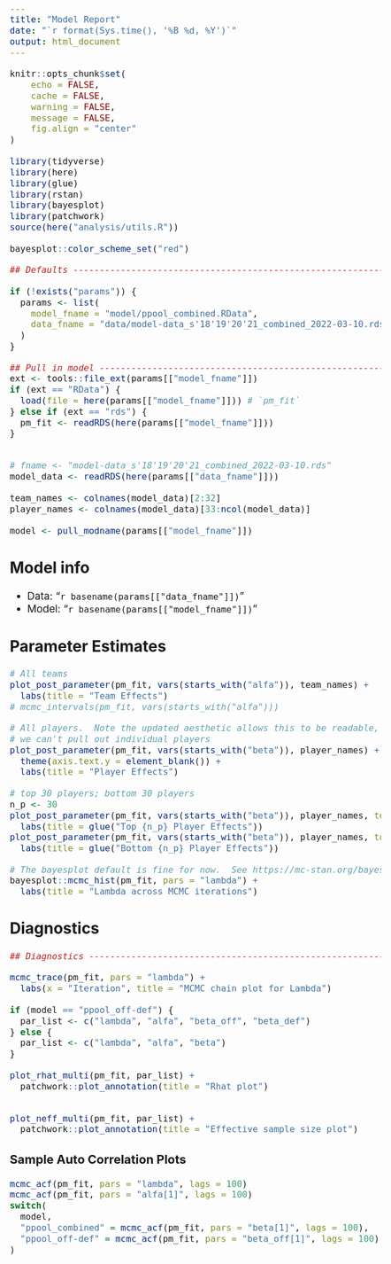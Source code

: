 ```yaml
---
title: "Model Report"
date: "`r format(Sys.time(), '%B %d, %Y')`"
output: html_document
---
```


<style>
body{
    font-size: 14pt;
}
</style>

```r
knitr::opts_chunk$set(
    echo = FALSE,
    cache = FALSE,
    warning = FALSE,
    message = FALSE,
    fig.align = "center"
)

library(tidyverse)
library(here)
library(glue)
library(rstan)
library(bayesplot)
library(patchwork)
source(here("analysis/utils.R"))

bayesplot::color_scheme_set("red")

```

```r
## Defaults --------------------------------------------------------------#

if (!exists("params")) {
  params <- list(
    model_fname = "model/ppool_combined.RData",
    data_fname = "data/model-data_s'18'19'20'21_combined_2022-03-10.rds"
  )
}

```


```r

## Pull in model --------------------------------------------------------------#
ext <- tools::file_ext(params[["model_fname"]])
if (ext == "RData") {
  load(file = here(params[["model_fname"]])) # `pm_fit`  
} else if (ext == "rds") {
  pm_fit <- readRDS(here(params[["model_fname"]]))
}


# fname <- "model-data_s'18'19'20'21_combined_2022-03-10.rds"
model_data <- readRDS(here(params[["data_fname"]]))

team_names <- colnames(model_data)[2:32]
player_names <- colnames(model_data)[33:ncol(model_data)]

model <- pull_modname(params[["model_fname"]])
```

## Model info

- Data: "`r basename(params[["data_fname"]])`"
- Model: "`r basename(params[["model_fname"]])`"

## Parameter Estimates 

```r
# All teams 
plot_post_parameter(pm_fit, vars(starts_with("alfa")), team_names) +
  labs(title = "Team Effects")
# mcmc_intervals(pm_fit, vars(starts_with("alfa")))
```


```r
# All players.  Note the updated aesthetic allows this to be readable, even if
# we can't pull out individual players
plot_post_parameter(pm_fit, vars(starts_with("beta")), player_names) +
  theme(axis.text.y = element_blank()) +
  labs(title = "Player Effects")

# top 30 players; bottom 30 players 
n_p <- 30
plot_post_parameter(pm_fit, vars(starts_with("beta")), player_names, top = n_p) +
  labs(title = glue("Top {n_p} Player Effects"))
plot_post_parameter(pm_fit, vars(starts_with("beta")), player_names, top = -n_p) +
  labs(title = glue("Bottom {n_p} Player Effects"))
```


```r
# The bayesplot default is fine for now.  See https://mc-stan.org/bayesplot/.
bayesplot::mcmc_hist(pm_fit, pars = "lambda") +
  labs(title = "Lambda across MCMC iterations")

```

## Diagnostics

```r
## Diagnostics ----------------------------------------------------------------#

mcmc_trace(pm_fit, pars = "lambda") +
  labs(x = "Iteration", title = "MCMC chain plot for Lambda")

if (model == "ppool_off-def") {
  par_list <- c("lambda", "alfa", "beta_off", "beta_def")
} else {
  par_list <- c("lambda", "alfa", "beta")
}

plot_rhat_multi(pm_fit, par_list) +
  patchwork::plot_annotation(title = "Rhat plot")


plot_neff_multi(pm_fit, par_list) +
  patchwork::plot_annotation(title = "Effective sample size plot")
```


### Sample Auto Correlation Plots

```r
mcmc_acf(pm_fit, pars = "lambda", lags = 100)
mcmc_acf(pm_fit, pars = "alfa[1]", lags = 100)
switch(
  model, 
  "ppool_combined" = mcmc_acf(pm_fit, pars = "beta[1]", lags = 100),
  "ppool_off-def" = mcmc_acf(pm_fit, pars = "beta_off[1]", lags = 100)
)

```

